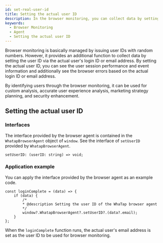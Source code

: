 ```yaml
---
id: set-real-user-id
title: Setting the actual user ID
description: In the browser monitoring, you can collect data by setting the user ID via the actual user's login ID or email address.
keywords:
  - Browser Monitoring
  - Agent
  - Setting the actual user ID
---
```


Browser monitoring is basically managed by issuing user IDs with random numbers. However, it provides an additional function to collect data by setting the user ID via the actual user's login ID or email address. By setting the actual user ID, you can see the user session performance and event information and additionally see the browser errors based on the actual login ID or email address.

By identifying users through the browser monitoring, it can be used for custom analysis, accurate user experience analysis, marketing strategy planning, and security enhancement.

## Setting the actual user ID

### Interfaces

The interface provided by the browser agent is contained in the `WhatapBrowserAgent` object of `window`. See the interface of `setUserID` provided by `WhatapBrowserAgent`.

```tsx title='Typescript'
setUserID: (userID: string) => void;
```

### Application example

You can apply the interface provided by the browser agent as an example code.

```tsx title='Typescript'
const loginComplete = (data) => {
	if (data) {
		/*
		* @description Setting the user ID of the WhaTap browser agent
		*/
		window?.WhatapBrowserAgent?.setUserID?.(data?.email);
	}
};
```

When the `loginComplete` function runs, the actual user's email address is set as the user ID to be used for browser monitoring.
